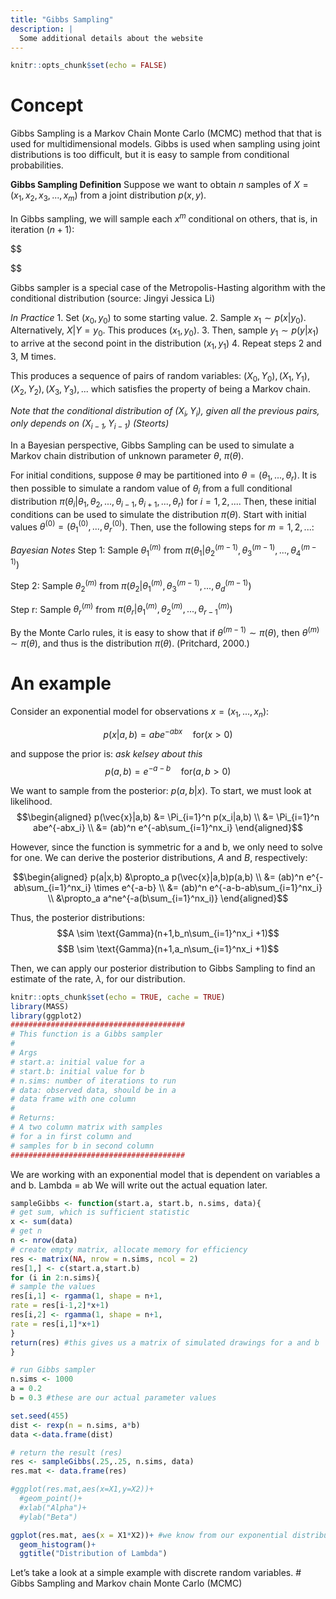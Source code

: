 ```yaml
---
title: "Gibbs Sampling"
description: |
  Some additional details about the website
---
```


```r
knitr::opts_chunk$set(echo = FALSE)
```

# Concept {#gibbs}

Gibbs Sampling is a Markov Chain Monte Carlo (MCMC) method that that is used for multidimensional models. Gibbs is used when sampling using joint distributions is too difficult, but it is easy to sample from conditional probabilities.

**Gibbs Sampling Definition**
Suppose we want to obtain $n$ samples of $X = (x_1, x_2, x_3, ..., x_m)$ from a joint distribution $p(x,y)$. 

In Gibbs sampling, we will sample each $x^m$ conditional on others, that is, in iteration $(n+1)$:

$$\begin{aligned} x_{n+1}^{(1)}&\sim P(x^{(1)}|x_n^{(2)},x_n^{(3)},...,x_n^{(m)}) \\ 

x_{n+1}^{(2)}&\sim P(x^{(2)}|x_{n+1}^{(1)},x_n^{(3)},...,x_n^{(m)})  \\


x_{n+1}^{(m)}&\sim P(x^{(m)}|x_{n+1}^{(1)},...,x_{n+1}^{(m-1)})

\end{aligned}$$

Gibbs sampler is a special case of the Metropolis-Hasting algorithm with the conditional distribution (source: Jingyi Jessica Li)

*In Practice*
1. Set $(x_0,y_0)$ to some starting value.
2. Sample $x_1 \sim p(x|y_0)$. Alternatively, $X|Y = y_0$. This produces $(x_1, y_0)$.
3. Then, sample $y_1 \sim p(y|x_1)$ to arrive at the second point in the distribution $(x_1,y_1)$
4. Repeat steps 2 and 3, M times.

This produces a sequence of pairs of random variables: $(X_0,Y_0),(X_1,Y_1),(X_2,Y_2),(X_3,Y_3),...$ which satisfies the property of being a Markov chain.

*Note that the conditional distribution of $(X_i,Y_i)$, given all the previous pairs, only depends on $(X_{i-1},Y_{i-1})$ (Steorts)*


In a Bayesian perspective, Gibbs Sampling can be used to simulate a Markov chain distribution of unknown parameter $\theta$, $\pi (\theta)$. 

For initial conditions, suppose $\theta$ may be partitioned into $\theta = (\theta_1,...,\theta_r)$. It is then possible to simulate a random value of $\theta_i$ from a full conditional distribution $\pi(\theta_i | \theta_1, \theta_2, ..., \theta_{i-1},\theta_{i+1},...,\theta_r)$ for $i = 1, 2, ...$. Then, these initial conditions can be used to simulate the distribution $\pi (\theta)$. Start with initial values $\theta^{(0)} = (\theta_1^{(0)},...,\theta_r^{(0)})$. Then, use the following steps for $m = 1, 2, ...$:

*Bayesian Notes*
Step 1: Sample $\theta_1^{(m)}$ from $\pi(\theta_1 | \theta_2^{(m-1)}, \theta_3^{(m-1)},..., \theta_4^{(m-1)})$

Step 2: Sample $\theta_2^{(m)}$ from $\pi(\theta_2 | \theta_1^{(m)}, \theta_3^{(m-1)},..., \theta_d^{(m-1)})$

Step r: Sample $\theta_r^{(m)}$ from $\pi(\theta_r | \theta_1^{(m)}, \theta_2^{(m)},..., \theta_{r-1}^{(m)})$

By the Monte Carlo rules, it is easy to show that if $\theta^{(m-1)}\sim \pi(\theta)$, then $\theta^{(m)}\sim \pi(\theta)$, and thus is the distribution $\pi (\theta)$. (Pritchard, 2000.)

# An example
Consider an exponential model for observations $x = (x_1,...,x_n)$:

$$p(x|a,b) = abe^{-abx} \quad \text{for} (x>0)$$

and suppose the prior is:
*ask kelsey about this*
$$p(a,b) = e^{-a-b} \quad \text{for} (a,b>0)$$


We want to sample from the posterior: $p(a,b|x)$. To start, we must look at likelihood.
$$\begin{aligned} p(\vec{x}|a,b) &= \Pi_{i=1}^n p(x_i|a,b) \\ 
&= \Pi_{i=1}^n abe^{-abx_i} \\ 
&= (ab)^n e^{-ab\sum_{i=1}^nx_i}
\end{aligned}$$

However, since the function is symmetric for a and b, we only need to solve for one. We can derive the posterior distributions, $A$ and $B$, respectively:

$$\begin{aligned} p(a|x,b) &\propto_a p(\vec{x}|a,b)p(a,b) \\ 
&= (ab)^n e^{-ab\sum_{i=1}^nx_i} \times e^{-a-b} \\ 
&= (ab)^n e^{-a-b-ab\sum_{i=1}^nx_i} \\ 
&\propto_a a^ne^{-a(b\sum_{i=1}^nx_i)}
\end{aligned}$$

Thus, the posterior distributions:
$$A \sim \text{Gamma}(n+1,b_n\sum_{i=1}^nx_i +1)$$
$$B \sim \text{Gamma}(n+1,a_n\sum_{i=1}^nx_i +1)$$

Then, we can apply our posterior distribution to Gibbs Sampling to find an estimate of the rate, $\lambda$, for our distribution.

```r
knitr::opts_chunk$set(echo = TRUE, cache = TRUE)
library(MASS)
library(ggplot2)
#######################################
# This function is a Gibbs sampler
#
# Args
# start.a: initial value for a
# start.b: initial value for b
# n.sims: number of iterations to run
# data: observed data, should be in a
# data frame with one column
#
# Returns:
# A two column matrix with samples
# for a in first column and
# samples for b in second column
#######################################
```
We are working with an exponential model that is dependent on variables a and b. Lambda = ab
We will write out the actual equation later.

```r
sampleGibbs <- function(start.a, start.b, n.sims, data){
# get sum, which is sufficient statistic
x <- sum(data)
# get n
n <- nrow(data)
# create empty matrix, allocate memory for efficiency
res <- matrix(NA, nrow = n.sims, ncol = 2)
res[1,] <- c(start.a,start.b)
for (i in 2:n.sims){
# sample the values
res[i,1] <- rgamma(1, shape = n+1,
rate = res[i-1,2]*x+1)
res[i,2] <- rgamma(1, shape = n+1,
rate = res[i,1]*x+1)
}
return(res) #this gives us a matrix of simulated drawings for a and b
}
```


```r
# run Gibbs sampler
n.sims <- 1000
a = 0.2
b = 0.3 #these are our actual parameter values

set.seed(455)
dist <- rexp(n = n.sims, a*b)
data <-data.frame(dist)

# return the result (res)
res <- sampleGibbs(.25,.25, n.sims, data)
res.mat <- data.frame(res)

#ggplot(res.mat,aes(x=X1,y=X2))+
  #geom_point()+
  #xlab("Alpha")+
  #ylab("Beta")

ggplot(res.mat, aes(x = X1*X2))+ #we know from our exponential distribution that lambda = ab, so we can find the distribution of lambda for parameter estimation
  geom_histogram()+
  ggtitle("Distribution of Lambda")
```


Let's take a look at a simple example with discrete random variables.
# Gibbs Sampling and Markov chain Monte Carlo (MCMC)